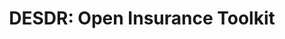 ---
title: 'DESDR: Open Insurance Toolkit'
description: Revolutionizing Disaster Response with <i class="text-primary">Community-Driven</i> Data
template: splash
hero:
  tagline: Revolutionizing Disaster Response with <i class="text-primary">Community-Driven</i> Data
  image:
    file: ../../assets/main1.png
  actions:
    - text: Read developer guide
      link: /desdr-documentation/noki/setup/
      icon: right-arrow
    - text: Visit repository
      link: https://github.com/Columbia-DESDR
      icon: external
      variant: minimal
---